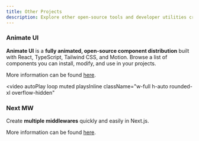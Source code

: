 ```yaml
---
title: Other Projects
description: Explore other open-source tools and developer utilities created by the author of BProgress.
---
```


### Animate UI

**Animate UI** is a **fully animated, open-source component distribution** built with React, TypeScript, Tailwind CSS, and Motion. Browse a list of components you can install, modify, and use in your projects.

More information can be found [here](https://animate-ui.com).

<video
  autoPlay
  loop
  muted
  playsInline
  className="w-full h-auto rounded-xl overflow-hidden"
>
  <source src="http://localhost:3001/animate-ui.mp4" type="video/mp4" />
</video>

### Next MW

Create **multiple middlewares** quickly and easily in Next.js.

More information can be found [here](https://next-mw-docs.vercel.app).
